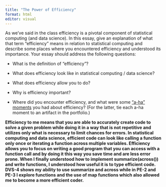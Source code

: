 ```yaml
---
title: "The Power of Efficiency"
format: html
editor: visual
---
```


As we’ve said in the class efficiency is a pivotal component of statistical computing (and data science). In this essay, give an explanation of what that term “efficiency” means in relation to statistical computing and describe some places where you encountered efficiency and understood its importance. Your essay should address the following questions:

-   What is the definition of “efficiency”?

-   What does efficiency look like in statistical computing / data science?

-   What does efficiency allow you to do?

-   Why is efficiency important?

-   Where did you encounter efficiency, and what were some [“a-ha” moments](https://www.merriam-webster.com/dictionary/aha%20moment) you had about efficiency? (For the latter, tie each a-ha moment to an artifact in the portfolio.)

**Efficiency to me means that you are able to accurately create code to solve a given problem while doing it in a way that is not repetitive and utilizes only what is necessary to limit chances for errors. In statistical computing and data science, efficient code can look like calling a function only once or iterating a function across multiple variables. Efficiency allows you to focus on writing a good program that you can access with a function call and by doing it this way you save time and are less error prone. When I finally understood how to implement summarize(across()) and write functions, I understood how useful it is to type efficient code. DVS-4 shows my ability to use summarize and across while in PE-2 and PE-3 I explore functions and the use of map functions which also allowed me to become a more efficient coder.**
